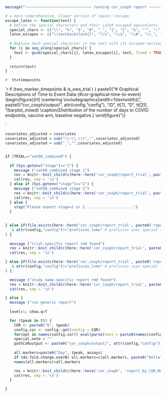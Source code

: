 <!-- ```{r, echo=FALSE} -->
<!-- here::i_am("cor_coxph/report.Rmd") -->
<!-- ``` -->



```r
message("~~~~~~~~~~~~~~~~~~~~~~~~~~~~~~ running cor_coxph report ~~~~~~~~~~~~~~~~~~~~~~~~~")

# a more comprehensive, slower version of copcor::escape
escape_latex <- function(text) {
  # Define the special characters and their LaTeX escaped equivalents
  special_chars <- c("\\", "%", "$", "#", "_", "{", "}", "&", "^", "~", "<", ">", "|", "\"")
  latex_escapes <- c("\\textbackslash{}", "\\%", "\\$", "\\#", "\\_", "\\{", "\\}", "\\&", "\\textasciicircum{}", "\\textasciitilde{}", "\\textless{}", "\\textgreater{}", "\\textbar{}", "\\textquotedbl{}")
  
  # Replace each special character in the text with its escaped version
  for (i in seq_along(special_chars)) {
    text <- gsub(special_chars[i], latex_escapes[i], text, fixed = TRUE)
  }
  
  return(text)
}

```


`r 
tt=timepoints
`


`r 
if (two_marker_timepoints & is_ows_trial ) { 
  paste0("# Graphical Descriptions of Time to Event Data {#cor-graphical-time-to-event}
\\begin{figure}[H]
    \\centering
    \\includegraphics[width=1\\textwidth]{", paste0("cor_coxph/output/", attr(config,"config"), "/D", tt[1], "D", tt[2]), "/barplot_mixed}
    \\caption{Distribution of the number of days to COVID endpoints, vaccine arm, baseline negative.}
\\end{figure}
")} 

`


<!-- latex variables that may be used in report_sub -->
<!-- \newif\ifCOVE -->
<!-- \newif\ifENSEMBLE -->



```r

covariates_adjusted = covariates
covariates_adjusted = sub("\\~\\.\\+","",covariates_adjusted)
covariates_adjusted = sub("_","",covariates_adjusted)


if (TRIAL=="vat08_combined") {
  
  if (Sys.getenv("stage")=="1") {
    message ("vat08_combined stage 1")
    res = knitr::knit_child(c(here::here('cor_coxph/report_trial', paste0('report_vat08_combined_1.Rmd'))), quiet = TRUE)
    cat(res, sep = '\n')
  } else if (Sys.getenv("stage")=="2") {
    message ("vat08_combined stage 2")
    res = knitr::knit_child(c(here::here('cor_coxph/report_trial', paste0('report_vat08_combined_2.Rmd'))), quiet = TRUE)
    cat(res, sep = '\n')
  } else {
    stop("Please export stage=1 or 2 .....................")
  }
  
  
} else if(file.exists(here::here('cor_coxph/report_trial', paste0('report_', TRIAL, '.Rmd')))
   & attr(config,"config")!="profiscov_lvmn" # profiscov uses special template but lvmn does not because it does not have D43start48
) {
  
  message ("trial-specific report rmd found")
  res = knitr::knit_child(c(here::here('cor_coxph/report_trial', paste0('report_', TRIAL, '.Rmd'))), quiet = TRUE)
  cat(res, sep = '\n')

} else if(file.exists(here::here('cor_coxph/report_trial', paste0('report_', tolower(study_name), '.Rmd')))
   & attr(config,"config")!="profiscov_lvmn" # profiscov uses special template but lvmn does not because it does not have D43start48
) {

  message ("study name-specific report rmd found")
  res = knitr::knit_child(c(here::here('cor_coxph/report_trial', paste0('report_', tolower(study_name), '.Rmd'))), quiet = TRUE)
  cat(res, sep = '\n')

} else {
  message ("run generic report")
  
  level=1; show.q=T

  for (tpeak in tt) {
    COR <- paste0("D", tpeak)
    config.cor <- config::get(config = COR)
    for(opt in names(config.cor)) eval(parse(text = paste0(names(config.cor[opt])," <- config.cor[[opt]]")))
    special.note = ""
    pathCoRoutput <- paste0("cor_coxph/output/", attr(config,"config"), "/", COR)
    
    all.markers=paste0("Day", tpeak, assays)
    if (do.fold.change.overB) all.markers=c(all.markers, paste0("Delta", tpeak, "overB", assays))
    names(all.markers)=all.markers

    res = knitr::knit_child(c(here::here('cor_coxph', 'report_by_COR.Rmd')), quiet = TRUE)
    cat(res, sep = '\n')
  }

}
```
